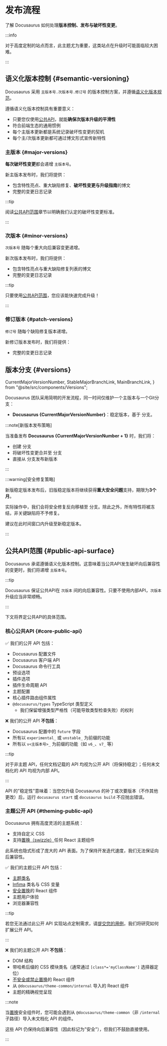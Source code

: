 # 发布流程

了解 Docusaurus 如何处理**版本控制、发布与破坏性变更**。

:::info

对于高度定制的站点而言，此主题尤为重要，这类站点在升级时可能面临较大困难。

:::

## 语义化版本控制 {#semantic-versioning}

Docusaurus 采用 `主版本号.次版本号.修订号` 的版本控制方案，并遵循[语义化版本规范](https://semver.org/)。

遵循语义化版本控制具有重要意义：

- 只要您仅使用[公共API](/community/release-process#public-api-surface)，就能**确保次版本升级的平滑性**
- 符合前端生态的通用惯例
- 每个主版本更新都是系统记录破坏性变更的契机
- 每个主/次版本更新都可通过博文形式宣传新特性

### 主版本 {#major-versions}

**每次破坏性变更**都会递增 `主版本号`。

新主版本发布时，我们将提供：

- 包含特性亮点、重大缺陷修复、**破坏性变更与升级指南**的博文
- 完整的变更日志记录

:::tip

阅读[公共API范围](#public-api-surface)章节以明确我们认定的破坏性变更标准。

:::

### 次版本 {#minor-versions}

`次版本号` 随每个重大向后兼容变更递增。

新次版本发布时，我们将提供：

- 包含特性亮点与重大缺陷修复列表的博文
- 完整的变更日志记录

:::tip

只要使用[公共API范围](#public-api-surface)，您应该能快速完成升级！

:::

### 修订版本 {#patch-versions}

`修订号` 随每个缺陷修复版本递增。

新修订版本发布时，我们将提供：

- 完整的变更日志记录

## 版本分支 {#versions}

  CurrentMajorVersionNumber,
  StableMajorBranchLink,
  MainBranchLink,
} from "@site/src/components/Versions";

Docusaurus 团队采用简明的开发流程，同一时间仅维护一个主版本与一个Git分支：

- **Docusaurus {CurrentMajorVersionNumber}**：稳定版本，基于 <MainBranchLink/> 分支。

:::note[新版本发布策略]

当准备发布 **Docusaurus {CurrentMajorVersionNumber + 1}** 时，我们将：

- 创建 <StableMajorBranchLink/> 分支
- 将破坏性变更合并至 <MainBranchLink/> 分支
- 直接从 <MainBranchLink/> 分支发布新版本

:::

:::warning[安全修复策略]

新版稳定版本发布后，旧版稳定版本将继续获得**重大安全问题**支持，期限为**3个月**。

实际操作中，我们会将安全修复反向移植至 <StableMajorBranchLink/> 分支。除此之外，所有特性将被冻结，非关键缺陷将不予修复。

建议在此时间窗口内升级至新稳定版本。

:::

## 公共API范围 {#public-api-surface}

Docusaurus 承诺遵循语义化版本控制。这意味着当公共API发生破坏向后兼容性的变更时，我们将递增 `主版本号`。

:::tip

Docusaurus 保证公共API在 `次版本` 间的向后兼容性。只要不使用内部API，`次版本` 升级应当非常顺畅。

:::

下文将界定公共API的具体范围。

### 核心公共API {#core-public-api}

✅ 我们的公开 API 包括：

- Docusaurus 配置文件
- Docusaurus 客户端 API
- Docusaurus 命令行工具
- 预设选项
- 插件选项
- 插件生命周期 API
- 主题配置
- 核心插件路由组件属性
- `@docusaurus/types` TypeScript 类型定义
  - 我们保留增强类型严格性（可能导致类型检查失败）的权利

❌ 我们的公开 API **不包括**：

- Docusaurus 配置中的 `future` 字段
- 所有以 `experimental_` 或 `unstable_` 为前缀的功能
- 所有以 `v<主版本号>_` 为前缀的功能（如 `v6_`、`v7_` 等）

:::tip

对于非主题 API，任何文档记载的 API 均视为公开 API（将保持稳定）；任何未文档化的 API 均视为内部 API。

:::

API 的"稳定性"意味着：当您仅升级 Docusaurus 的补丁或次要版本（不作其他更改）后，运行 `docusaurus start` 或 `docusaurus build` 不应抛出错误。

### 主题公开 API {#theming-public-api}

Docusaurus 拥有高度灵活的主题系统：

- 支持自定义 CSS
- 支持[置换（swizzle）](/docs/swizzling)任何 React 主题组件

此系统也隐式形成了庞大的 API 表面。为了保持开发迭代速度，我们无法保证向后兼容性。

✅ 我们的主题公开 API 包括：

- [主题类名](/docs/styling-layout#theme-class-names)
- [Infima](/docs/styling-layout#styling-your-site-with-infima) 类名与 CSS 变量
- [安全置换](/docs/swizzling#what-is-safe-to-swizzle)的 React 组件
- 主题用户体验
- 浏览器兼容性

:::tip

若您无法通过此公开 API 实现站点定制需求，请[提交您的用例](https://github.com/facebook/docusaurus/discussions/5468)，我们将研究如何扩展公开 API。

:::

❌ 我们的主题公开 API **不包括**：

- DOM 结构
- 带哈希后缀的 CSS 模块类名（通常通过 `[class*='myClassName']` 选择器定位）
- [不安全或禁止置换](/docs/swizzling#what-is-safe-to-swizzle)的 React 组件
- 从 `@docusaurus/theme-common/internal` 导入的 React 组件
- 主题的精确视觉呈现

:::note

当[置换](/docs/swizzling)安全组件时，您可能会遇到从 `@docusaurus/theme-common`（非 `/internal` 子路径）导入未文档化 API 的组件。

这些 API 仍保持向后兼容性（因此标记为"安全"），但我们不鼓励直接使用。

:::